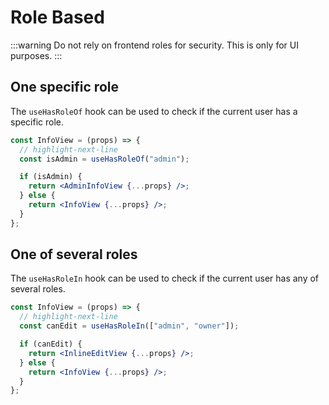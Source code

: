 # Role Based

:::warning
Do not rely on frontend roles for security. This is only for UI purposes.
:::

## One specific role

The `useHasRoleOf` hook can be used to check if the current user has a specific role.

```jsx
const InfoView = (props) => {
  // highlight-next-line
  const isAdmin = useHasRoleOf("admin");

  if (isAdmin) {
    return <AdminInfoView {...props} />;
  } else {
    return <InfoView {...props} />;
  }
};
```

## One of several roles

The `useHasRoleIn` hook can be used to check if the current user has any of several roles.

```jsx
const InfoView = (props) => {
  // highlight-next-line
  const canEdit = useHasRoleIn(["admin", "owner"]);

  if (canEdit) {
    return <InlineEditView {...props} />;
  } else {
    return <InfoView {...props} />;
  }
};
```
